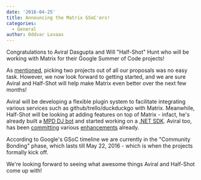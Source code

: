 ```yaml
---
date: '2016-04-25'
title: Announcing the Matrix GSoC'ers!
categories:
  - General
author: Oddvar Lovaas
---
```


Congratulations to Aviral Dasgupta and Will "Half-Shot" Hunt who will be working with Matrix for their Google Summer of Code projects!

As <a href="https://matrix.org/blog/2016/04/22/gsoc-update/">mentioned</a>, picking two projects out of all our proposals was no easy task. However, we now look forward to getting started, and we are sure Aviral and Half-Shot will help make Matrix even better over the next few months!

Aviral will be developing a flexible plugin system to facilitate integrating various services such as github/trello/duckduckgo with Matrix. Meanwhile, Half-Shot will be looking at adding features on top of Matrix - infact, he's already built a <a href="http://matrix.org/docs/projects/other/mpd-dj.html">MPD DJ bot</a> and started working on a <a href="http://matrix.org/docs/projects/sdk/matrix-dotnet-sdk.html">.NET SDK</a>. Aviral too, has been <a href="https://github.com/vector-im/vector-web/pulls?utf8=%E2%9C%93&q=is%3Apr+author%3Aaviraldg">committing</a> various <a href="https://github.com/matrix-org/matrix-react-sdk/pulls?utf8=%E2%9C%93&q=is%3Apr+author%3Aaviraldg">enhancements</a> already.

According to Google's GSoC timeline we are currently in the "Community Bonding" phase, which lasts till May 22, 2016 - which is when the projects formally kick off. 

We're looking forward to seeing what awesome things Aviral and Half-Shot come up with!